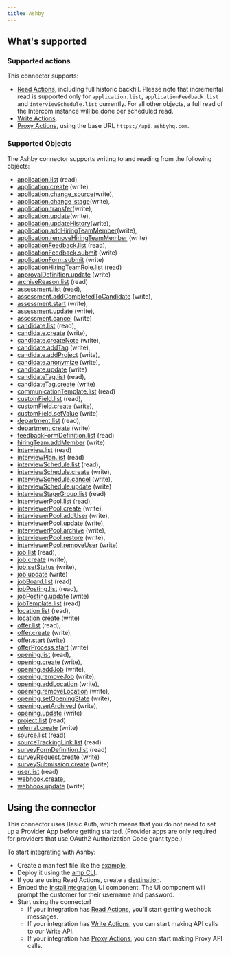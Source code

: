 ```yaml
---
title: Ashby
---
```


## What's supported

### Supported actions

This connector supports:
- [Read Actions](/read-actions), including full historic backfill. Please note that incremental read is supported only for `application.list`, `applicationFeedback.list` and `interviewSchedule.list` currently. For all other objects, a full read of the Intercom instance will be done per scheduled read.
- [Write Actions](/write-actions).
- [Proxy Actions](/proxy-actions), using the base URL `https://api.ashbyhq.com`.

### Supported Objects

The Ashby connector supports writing to and reading from the following objects:
- [application.list](https://developers.ashbyhq.com/reference/applicationlist) (read), 
- [application.create](https://developers.ashbyhq.com/reference/applicationcreate) (write), 
- [application.change_source](https://developers.ashbyhq.com/reference/applicationchangesource)(write), 
- [application.change_stage](https://developers.ashbyhq.com/reference/applicationchangestage)(write), 
- [application.transfer](https://developers.ashbyhq.com/reference/applicationtransfer)(write), 
- [application.update](https://developers.ashbyhq.com/reference/applicationupdate)(write), 
- [application.updateHistory](https://developers.ashbyhq.com/reference/applicationupdatehistory)(write), 
- [application.addHiringTeamMember](https://developers.ashbyhq.com/reference/applicationaddhiringteammember)(write), 
- [application.removeHiringTeamMember](https://developers.ashbyhq.com/reference/applicationremovehiringteammember) (write)
- [applicationFeedback.list](https://developers.ashbyhq.com/reference/applicationfeedbacklist) (read), 
- [applicationFeedback.submit](https://developers.ashbyhq.com/reference/applicationfeedbacksubmit) (write)
- [applicationForm.submit](https://developers.ashbyhq.com/reference/applicationformsubmit) (write)
- [applicationHiringTeamRole.list](https://developers.ashbyhq.com/reference/applicationhiringteamrolelist) (read)
- [approvalDefinition.update](https://developers.ashbyhq.com/reference/approvaldefinitionupdate) (write)
- [archiveReason.list](https://developers.ashbyhq.com/reference/archivereasonlist) (read)
- [assessment.list](https://developers.ashbyhq.com/reference/assessmentlist) (read), 
- [assessment.addCompletedToCandidate](https://developers.ashbyhq.com/reference/assessmentaddcompletedtocandidate) (write), 
- [assessment.start](https://developers.ashbyhq.com/reference/assessmentstart) (write), 
- [assessment.update](https://developers.ashbyhq.com/reference/assessmentsupdate) (write), 
- [assessment.cancel](https://developers.ashbyhq.com/reference/assessmentcancel) (write)
- [candidate.list](https://developers.ashbyhq.com/reference/candidatelist) (read), 
- [candidate.create](https://developers.ashbyhq.com/reference/candidatecreate) (write), 
- [candidate.createNote](https://developers.ashbyhq.com/reference/candidatecreatenote) (write), 
- [candidate.addTag](https://developers.ashbyhq.com/reference/candidateaddtag) (write), 
- [candidate.addProject](https://developers.ashbyhq.com/reference/candidateaddproject) (write), 
- [candidate.anonymize](https://developers.ashbyhq.com/reference/candidateanonymize) (write), 
- [candidate.update](https://developers.ashbyhq.com/reference/candidateupdate) (write)
- [candidateTag.list](https://developers.ashbyhq.com/reference/candidatetaglist) (read), 
- [candidateTag.create](https://developers.ashbyhq.com/reference/candidatetagcreate) (write)
- [communicationTemplate.list](https://developers.ashbyhq.com/reference/communicationtemplatelist) (read)
- [customField.list](https://developers.ashbyhq.com/reference/customfieldlist) (read), 
- [customField.create](https://developers.ashbyhq.com/reference/customfieldcreate) (write), 
- [customField.setValue](https://developers.ashbyhq.com/reference/customfieldsetvalue) (write)
- [department.list](https://developers.ashbyhq.com/reference/departmentlist) (read), 
- [department.create](https://developers.ashbyhq.com/reference/departmentcreate) (write)
- [feedbackFormDefinition.list](https://developers.ashbyhq.com/reference/feedbackformdefinitionlist) (read)
- [hiringTeam.addMember](https://developers.ashbyhq.com/reference/hiringteamaddmember) (write)
- [interview.list](https://developers.ashbyhq.com/reference/interviewlist) (read)
- [interviewPlan.list](https://developers.ashbyhq.com/reference/interviewplanist) (read)
- [interviewSchedule.list](https://developers.ashbyhq.com/reference/interviewschedulelist) (read), 
- [interviewSchedule.create](https://developers.ashbyhq.com/reference/interviewschedulecreate) (write), 
- [interviewSchedule.cancel](https://developers.ashbyhq.com/reference/interviewschedulecancel) (write), 
- [interviewSchedule.update](https://developers.ashbyhq.com/reference/interviewscheduleupdate) (write)
- [interviewStageGroup.list](https://developers.ashbyhq.com/reference/interviewstagegrouplist) (read)
- [interviewerPool.list](https://developers.ashbyhq.com/reference/interviewerpoollist) (read), 
- [interviewerPool.create](https://developers.ashbyhq.com/reference/interviewerpoolcreate) (write), 
- [interviewerPool.addUser](https://developers.ashbyhq.com/reference/interviewerpooladduser) (write), 
- [interviewerPool.update](https://developers.ashbyhq.com/reference/interviewerpoolupdate) (write), 
- [interviewerPool.archive](https://developers.ashbyhq.com/reference/interviewerpoolarchive) (write), 
- [interviewerPool.restore](https://developers.ashbyhq.com/reference/interviewerpoolrestore) (write), 
- [interviewerPool.removeUser](https://developers.ashbyhq.com/reference/interviewerpoolremoveuser) (write)
- [job.list](https://developers.ashbyhq.com/reference/joblist) (read), 
- [job.create](https://developers.ashbyhq.com/reference/jobcreate) (write), 
- [job.setStatus](https://developers.ashbyhq.com/reference/jobsetstatus)  (write), 
- [job.update](https://developers.ashbyhq.com/reference/jobupdate) (write)
- [jobBoard.list](https://developers.ashbyhq.com/reference/jobboardlist) (read)
- [jobPosting.list](https://developers.ashbyhq.com/reference/jobpostinglist) (read),
- [jobPosting.update](https://developers.ashbyhq.com/reference/jobpostingupdate) (write)
- [jobTemplate.list](https://developers.ashbyhq.com/reference/jobtemplatelist) (read)
- [location.list](https://developers.ashbyhq.com/reference/locationlist) (read), 
- [location.create](https://developers.ashbyhq.com/reference/locationcreate) (write)
- [offer.list](https://developers.ashbyhq.com/reference/offerlist) (read), 
- [offer.create](https://developers.ashbyhq.com/reference/offercreate)  (write), 
- [offer.start](https://developers.ashbyhq.com/reference/offerstart) (write)
- [offerProcess.start](https://developers.ashbyhq.com/reference/offerprocessstart) (write)
- [opening.list](https://developers.ashbyhq.com/reference/openinglist) (read), 
- [opening.create](https://developers.ashbyhq.com/reference/openingcreate)  (write), 
- [opening.addJob](https://developers.ashbyhq.com/reference/openingaddjob)  (write), 
- [opening.removeJob](https://developers.ashbyhq.com/reference/openingremovejob)  (write), 
- [opening.addLocation](https://developers.ashbyhq.com/reference/openingaddlocation)  (write), 
- [opening.removeLocation](https://developers.ashbyhq.com/reference/openingremovelocation)  (write), 
- [opening.setOpeningState](https://developers.ashbyhq.com/reference/openingsetopeningstate)  (write), 
- [opening.setArchived](https://developers.ashbyhq.com/reference/openingsetarchived) (write),
- [opening.update](https://developers.ashbyhq.com/reference/openingupdate) (write)
- [project.list](https://developers.ashbyhq.com/reference/projectlist) (read)
- [referral.create](https://developers.ashbyhq.com/reference/referralcreate) (write)
- [source.list](https://developers.ashbyhq.com/reference/sourcelist) (read)
- [sourceTrackingLink.list](https://developers.ashbyhq.com/reference/sourcetrackinglinklist) (read)
- [surveyFormDefinition.list](https://developers.ashbyhq.com/reference/surveyformdefinitionlist) (read)
- [surveyRequest.create](https://developers.ashbyhq.com/reference/surveyrequestcreate) (write)
- [surveySubmission.create](https://developers.ashbyhq.com/reference/surveysubmissioncreate) (write)
- [user.list](https://developers.ashbyhq.com/reference/userlist) (read)
- [webhook.create](https://developers.ashbyhq.com/reference/webhookcreate), 
- [webhook.update](https://developers.ashbyhq.com/reference/webhookupdate) (write)

## Using the connector

This connector uses Basic Auth, which means that you do not need to set up a Provider App before getting started. (Provider apps are only required for providers that use OAuth2 Authorization Code grant type.)

To start integrating with Ashby:

- Create a manifest file like the [example](https://github.com/amp-labs/samples/blob/main/ashby/amp.yaml).
- Deploy it using the [amp CLI](/cli/overview).
- If you are using Read Actions, create a [destination](/destinations).
- Embed the [InstallIntegration](/embeddable-ui-components#install-integration) UI component. The UI component will prompt the customer for their username and password.
- Start using the connector!
   - If your integration has [Read Actions](/read-actions), you'll start getting webhook messages.
   - If your integration has [Write Actions](/write-actions), you can start making API calls to our Write API.
   - If your integration has [Proxy Actions](/proxy-actions), you can start making Proxy API calls.
